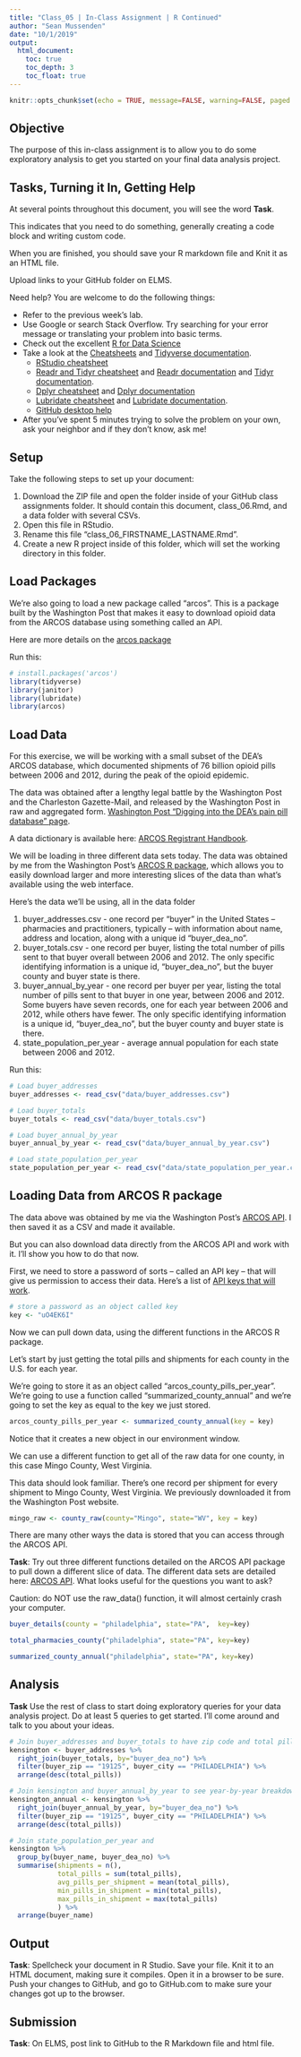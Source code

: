 ```yaml
---
title: "Class_05 | In-Class Assignment | R Continued"
author: "Sean Mussenden"
date: "10/1/2019"
output:
  html_document:
    toc: true
    toc_depth: 3
    toc_float: true
---
```


```r
knitr::opts_chunk$set(echo = TRUE, message=FALSE, warning=FALSE, paged.print=TRUE)
```

## Objective

The purpose of this in-class assignment is to allow you to do some exploratory analysis to get you started on your final data analysis project.


## Tasks, Turning it In, Getting Help

At several points throughout this document, you will see the word **Task**.  

This indicates that you need to do something, generally creating a code block and writing custom code.  

When you are finished, you should save your R markdown file and Knit it as an HTML file.

Upload links to your GitHub folder on ELMS.

Need help?  You are welcome to do the following things:

* Refer to the previous week's lab.
* Use Google or search Stack Overflow. Try searching for your error message or translating your problem into basic terms.
* Check out the excellent [R for Data Science](https://r4ds.had.co.nz/index.html)
* Take a look at the [Cheatsheets](https://www.rstudio.com/resources/cheatsheets/) and [Tidyverse documentation](https://www.tidyverse.org/).
  * [RStudio cheatsheet](https://www.rstudio.com/resources/cheatsheets/#ide)
  * [Readr and Tidyr cheatsheet](https://github.com/rstudio/cheatsheets/raw/master/data-import.pdf) and [Readr documentation](https://readr.tidyverse.org/) and [Tidyr documentation](https://tidyr.tidyverse.org/reference/index.html).
  * [Dplyr cheatsheet](https://github.com/rstudio/cheatsheets/raw/master/data-transformation.pdf) and [Dplyr documentation](https://dplyr.tidyverse.org/)
  * [Lubridate cheatsheet](https://rawgit.com/rstudio/cheatsheets/master/lubridate.pdf) and [Lubridate documentation](https://lubridate.tidyverse.org/).
  * [GitHub desktop help](https://help.github.com/en/desktop/getting-started-with-github-desktop)
* After you've spent 5 minutes trying to solve the problem on your own, ask your neighbor and if they don't know, ask me!

## Setup

Take the following steps to set up your document:

1. Download the ZIP file and open the folder inside of your GitHub class assignments folder. It should contain this document, class_06.Rmd, and a data folder with several CSVs.
2. Open this file in RStudio.
3. Rename this file "class_06_FIRSTNAME_LASTNAME.Rmd".
4. Create a new R project inside of this folder, which will set the working directory in this folder.   

## Load Packages

We're also going to load a new package called "arcos". This is a package built by the Washington Post that makes it easy to download opioid data from the ARCOS database using something called an API.

Here are more details on the [arcos package](https://wpinvestigative.github.io/arcos/)

Run this:

```r

# install.packages('arcos')
library(tidyverse)
library(janitor)
library(lubridate)
library(arcos)
```

## Load Data

For this exercise, we will be working with a small subset of the DEA's ARCOS database, which documented shipments of 76 billion opioid pills between 2006 and 2012, during the peak of the opioid epidemic.

The data was obtained after a lengthy legal battle by the Washington Post and the Charleston Gazette-Mail, and released by the Washington Post in raw and aggregated form. [Washington Post "Digging into the DEA's pain pill database" page](https://www.washingtonpost.com/graphics/2019/investigations/dea-pain-pill-database/).

A data dictionary is available here: [ARCOS Registrant Handbook](https://www.deadiversion.usdoj.gov/arcos/handbook/full.pdf).

We will be loading in three different data sets today.  The data was obtained by me from the Washington Post's [ARCOS R package](https://cran.r-project.org/web/packages/arcos/readme/README.html), which allows you to easily download larger and more interesting slices of the data than what's available using the web interface.  

Here's the data we'll be using, all in the data folder

1. buyer_addresses.csv - one record per "buyer" in the United States -- pharmacies and practitioners, typically -- with information about name, address and location, along with a unique id "buyer_dea_no".
2. buyer_totals.csv - one record per buyer, listing the total number of pills sent to that buyer overall between 2006 and 2012.  The only specific identifying information is a unique id, "buyer_dea_no", but the buyer county and buyer state is there.
3. buyer_annual_by_year - one record per buyer per year, listing the total number of pills sent to that buyer in one year, between 2006 and 2012.  Some buyers have seven records, one for each year between 2006 and 2012, while others have fewer.  The only specific identifying information is a unique id, "buyer_dea_no", but the buyer county and buyer state is there.
4. state_population_per_year - average annual population for each state between 2006 and 2012.

Run this:

```r

# Load buyer_addresses
buyer_addresses <- read_csv("data/buyer_addresses.csv")

# Load buyer_totals
buyer_totals <- read_csv("data/buyer_totals.csv")

# Load buyer_annual_by_year
buyer_annual_by_year <- read_csv("data/buyer_annual_by_year.csv")

# Load state_population_per_year
state_population_per_year <- read_csv("data/state_population_per_year.csv")

```

## Loading Data from ARCOS R package

The data above was obtained by me via the Washington Post's [ARCOS API](https://wpinvestigative.github.io/arcos/).  I then saved it as a CSV and made it available.   

But you can also download data directly from the ARCOS API and work with it.  I'll show you how to do that now. 

First, we need to store a password of sorts -- called an API key -- that will give us permission to access their data.  Here's a list of [API keys that will work](https://github.com/wpinvestigative/arcos-api/blob/master/keys/keys.txt).  

```r
# store a password as an object called key
key <- "uO4EK6I"
```

Now we can pull down data, using the different functions in the ARCOS R package. 

Let's start by just getting the total pills and shipments for each county in the U.S. for each year.  

We're going to store it as an object called "arcos_county_pills_per_year".  We're going to use a function called "summarized_county_annual" and we're going to set the key as equal to the key we just stored.  

```r
arcos_county_pills_per_year <- summarized_county_annual(key = key)
```

Notice that it creates a new object in our environment window. 

We can use a different function to get all of the raw data for one county, in this case Mingo County, West Virginia.  

This data should look familiar. There's one record per shipment for every shipment to Mingo County, West Virginia.  We previously downloaded it from the Washington Post website. 

```r
mingo_raw <- county_raw(county="Mingo", state="WV", key = key)

```

There are many other ways the data is stored that you can access through the ARCOS API.  

**Task**: Try out three different functions detailed on the ARCOS API package to pull down a different slice of data. The different data sets are detailed here: [ARCOS API](https://wpinvestigative.github.io/arcos/). What looks useful for the questions you want to ask?

Caution: do NOT use the raw_data() function, it will almost certainly crash your computer. 
```r
buyer_details(county = "philadelphia", state="PA",  key=key)
```

```r
total_pharmacies_county("philadelphia", state="PA", key=key)
```
```r
summarized_county_annual("philadelphia", state="PA", key=key)
```

## Analysis

**Task** Use the rest of class to start doing exploratory queries for your data analysis project.  Do at least 5 queries to get started. I'll come around and talk to you about your ideas. 

```r
# Join buyer_addresses and buyer_totals to have zip code and total pills in same dataset
kensington <- buyer_addresses %>%
  right_join(buyer_totals, by="buyer_dea_no") %>%
  filter(buyer_zip == "19125", buyer_city == "PHILADELPHIA") %>%
  arrange(desc(total_pills))
```
```r
# Join kensington and buyer_annual_by_year to see year-by-year breakdown
kensington_annual <- kensington %>%
  right_join(buyer_annual_by_year, by="buyer_dea_no") %>%
  filter(buyer_zip == "19125", buyer_city == "PHILADELPHIA") %>%
  arrange(desc(total_pills))
```
```r
# Join state_population_per_year and 
kensington %>%
  group_by(buyer_name, buyer_dea_no) %>%
  summarise(shipments = n(),
            total_pills = sum(total_pills), 
            avg_pills_per_shipment = mean(total_pills),
            min_pills_in_shipment = min(total_pills),
            max_pills_in_shipment = max(total_pills)
            ) %>%
  arrange(buyer_name)
```
## Output

**Task**: Spellcheck your document in R Studio.  Save your file.  Knit it to an HTML document, making sure it compiles.  Open it in a browser to be sure. Push your changes to GitHub, and go to GitHub.com to make sure your changes got up to the browser.

## Submission

**Task**: On ELMS, post link to GitHub to the R Markdown file and html file.
